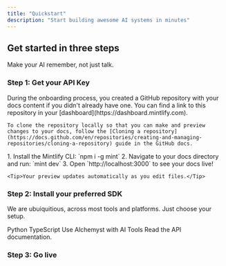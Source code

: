 ```yaml
---
title: "Quickstart"
description: "Start building awesome AI systems in minutes"
---
```


## Get started in three steps

Make your AI remember, not just talk.

### Step 1: Get your API Key

<AccordionGroup>
  <Accordion icon="copy" title="Clone your docs locally">
    During the onboarding process, you created a GitHub repository with your docs content if you didn't already have one. You can find a link to this repository in your [dashboard](https://dashboard.mintlify.com).

    To clone the repository locally so that you can make and preview changes to your docs, follow the [Cloning a repository](https://docs.github.com/en/repositories/creating-and-managing-repositories/cloning-a-repository) guide in the GitHub docs.
  </Accordion>
  <Accordion icon="rectangle-terminal" title="Start the preview server">
    1. Install the Mintlify CLI: `npm i -g mint`
    2. Navigate to your docs directory and run: `mint dev`
    3. Open `http://localhost:3000` to see your docs live!

    <Tip>Your preview updates automatically as you edit files.</Tip>
  </Accordion>
</AccordionGroup>

### Step 2: Install your preferred SDK

We are ubuiquitious, across most tools and platforms. Just choose your setup.

<Columns cols={2}>
  <Card
    title="Python SDK"
    icon="python"
    href="/python/introduction"
    horizontal
  >
    Python
  </Card>
  <Card
    title="TypeScript SDK"
    icon="js"
    href="/typescript/introduction"
    horizontal
  >
    TypeScript
  </Card>
    <Card
    title="MCPs Setup"
    icon="robot"
    href="/mcps/introduction"
    horizontal
  >
    Use Alchemyst with AI Tools
  </Card>
  <Card
    title="API documentation"
    icon="terminal"
    href="/api-reference/introduction"
    horizontal
  >
    Read the API documentation.
  </Card>
</Columns>

### Step 3: Go live


